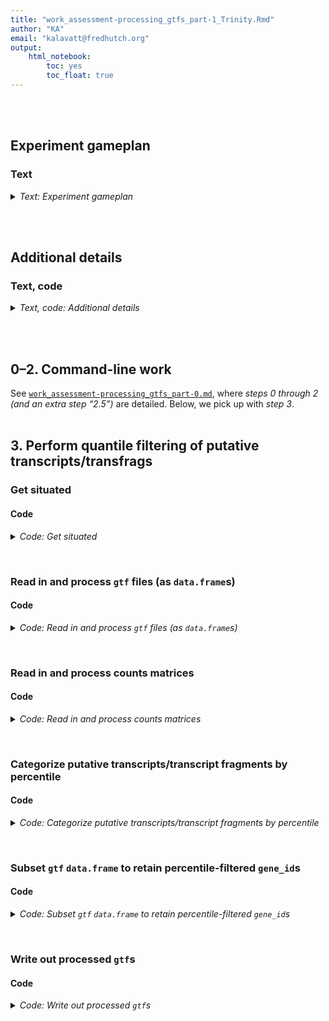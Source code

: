 ```yaml
---
title: "work_assessment-processing_gtfs_part-1_Trinity.Rmd"
author: "KA"
email: "kalavatt@fredhutch.org"
output:
    html_notebook:
        toc: yes
        toc_float: true
---
```

<br />
<br />

## Experiment gameplan
### Text
<details>
<summary><i>Text: Experiment gameplan</i></summary>

1. Use `GffRead` to filter `Trinity`-derived `GMAP`-aligned `gff3` files.
2. Use `htseq-count` to perform feature counting with respect to `type`s "locus", "mRNA", "exon", and "CDS" features from "base" calls to `GffRead`, and with respect to `type` "gene" from "intron-filtering-only" calls to `GffRead`.
3. Read in resulting counts matrices and `gtf` files using custom `R` code; perform processing as necessary using a mix of `bioconductor` and `tidyverse` programs.
4. In terms of raw, non-normalized alignment-to-putative transcript/transcript fragment (transfrag) tallies, retain putative transcripts/transfrags with tallies greater than or equal to a given percentile; in this case, generate results for the 5th to 95th percentiles in iterations of five.
6. Use ~~`rtracklayer`~~ *custom code* to write the converted, collapsed, counts-filtered data objects as `gtf` files. *(Some files output by `rtracklayer` seem to have formatting errors that break downstream analyses.)*
7. Send the processed `gtf` files to Alison for inspection, analyses.

For both Q and G1, Alison asked me to filter the assemblies generated with `Trinity` parameter `mkc` = 1, 4, 8. However, for the sake of completeness, and to understand clearly what "incorrectness" looks like, I will filter `mkc` = 2, 16, 32 as well. Remember that the `Trinity` parameters `mir`, `mg`, and `gf` were held at default levels for the specific assemblies to surveyed by Alison.
</details>
<br />
<br />

## Additional details
### Text, code
<details>
<summary><i>Text, code: Additional details</i></summary>

#### I. On calling `gffread`
```bash
#!/bin/bash

#  "Base" call to GffRead
gffread \
    -v \
    -g "${fasta_g}" \
    -i 1000 \
    -Z \
    -M -K -Q \
    -F -N -P \
    --force-exons --gene2exon \
    -o "${out}" \
    <(awk -F '\t' 'BEGIN {OFS = FS} { gsub(/chr/, "", $1); gsub(/M/, "Mito", $1); print }' "${in}") \
         > >(tee -a "${err_out%.}.stdout.txt") \
        2> >(tee -a "${err_out%.}.stderr.txt")

#  "Intron-filtering-only" call to GffRead
#+ 
#+ No collapsing, merging with these files; only filtering to exclude exonic
#+ features with introns greater than 1000 bp in length
gffread \
    -v -O \
    -i 1000 \
    -o "${out/.gff3/-intron-filtering-only.gff3}" \
    <(awk -F '\t' 'BEGIN {OFS = FS} { gsub(/chr/, "", $1); gsub(/M/, "Mito", $1); print }' "${in}") \
         > >(tee -a "${err_out%.}-intron-filtering-only.stdout.txt") \
        2> >(tee -a "${err_out%.}-intron-filtering-only.stderr.txt")
```

##### Meaning of parameters
###### "Base" call to `GffRead`
- `-v` expose (warn about) duplicate transcript IDs and other potential problems with the given GFF/GTF records
- `-g` full path to a fasta file with the genomic sequences for all input mappings (one per genomic sequence, with file names matching sequence names) (#NOTE i.e., the fasta - file output from running Trinity in genome-guided mode)
- `-i` discard transcripts having an intron larger than 1000 bp
- `-Z` merge very close exons into a single exon (when intron size<4)
- `-M` cluster the input transcripts into loci, discarding "redundant" transcripts (those with the same exact introns and fully contained or equal boundaries)
- `-K` for the -M option, also discard as redundant the shorter, fully contained transcripts (intron chains matching a part of the container)
- `-Q` for the -M option, no longer require boundary containment when assessing redundancy (can be combined with -K); only introns have to match for multi-exon transcripts, and >=80% overlap for single-exon transcripts
- `-F` keep all GFF attributes (for non-exon features)
- `-N` discard multi-exon mRNAs that have any intron with a non-canonical splice site consensus (i.e., not GT-AG, GC-AG or AT-AC)
- `-P` add transcript level GFF attributes about the coding status of each transcript, including partialness or in-frame stop codons (requires -g)
- `--force-exons` make sure that the lowest level GFF features are considered "exon" features (#NOTE This is standard in gff3 and gtf files)
- `-o` write the output records into <outfile> instead of stdout

###### "Intron-filtering-only" call to `GffRead`
- `-v` expose (warn about) duplicate transcript IDs and other potential problems with the given GFF/GTF records
- `-O` process other non-transcript GFF records (by default non-transcript records are ignored) (`#NOTE` This keeps 'gene' features (output by gmap) in the gff3/gtf, although "gene" is exactly the same as "mRNA" as output by gmap)
- `-i` discard transcripts having an intron larger than 1000 bp
- `-o` write the output records into <outfile> instead of stdout
<br />

#### II. On calling `htseq-count`
##### ...with respect to `type` "locus"
As a result of calling `gffread` with the `-Z` `-M` `-K` and `-Q` arguments, a new feature is added to the gff3/gtf files: "locus". "locus" is a putative parent feature made from collapsing and joining "children" features (hierarchically, "mRNA" and "exon" features) as described for `-Z` `-M` `-K` and `-Q`. This is an extension of the kind of collapsing performed by `gffcompare -C`. Thus, counts matrices were created with respect to these "locus" features.

```bash
#!/bin/bash

sbatch \
    --job-name="htseq-count-locus" \
    --nodes=1 \
    --cpus-per-task=8 \
    --error="${err_out}-locus.%A.stderr.txt" \
    --output="${err_out}-locus.%A.stdout.txt" \
    htseq-count \
        --order "pos" \
        --stranded "${hc_strd}" \
        --nonunique "all" \
        --type "locus" \
        --idattr "ID" \
        --nprocesses 8 \
        --counts_output "${out/.tsv/-locus.tsv}" \
        --with-header \
        ${bams[*]} \
        "${in}"
```

##### ...with respect to `type` "mRNA"
Create the counts matrix by looking at children "mRNA" features rather than parent "locus" features. This is the kind of collapsing performed by `gffcompare -C`.

```bash
#!/bin/bash

sbatch \
    --job-name="htseq-count-mRNA" \
    --nodes=1 \
    --cpus-per-task=8 \
    --error="${err_out}-mRNA.%A.stderr.txt" \
    --output="${err_out}-mRNA.%A.stdout.txt" \
    htseq-count \
        --order "pos" \
        --stranded "${hc_strd}" \
        --nonunique "all" \
        --type "mRNA" \
        --idattr "ID" \
        --nprocesses 8 \
        --counts_output "${out/.tsv/-mRNA.tsv}" \
        --with-header \
        ${bams[*]} \
        "${in}"
```

##### ...with respect to `type` "exon"
Create the counts matrix by looking at children "exon" features.

```bash
#!/bin/bash

sbatch \
    --job-name="htseq-count-exon" \
    --nodes=1 \
    --cpus-per-task=8 \
    --error="${err_out}-exon.%A.stderr.txt" \
    --output="${err_out}-exon.%A.stdout.txt" \
    htseq-count \
        --order "pos" \
        --stranded "${hc_strd}" \
        --nonunique "all" \
        --type "exon" \
        --idattr "Parent" \
        --nprocesses 8 \
        --counts_output "${out/.tsv/-exon.tsv}" \
        --with-header \
        ${bams[*]} \
        "${in}"
```

##### ...with respect to `type` "CDS"
`gffread` scans the `fasta`s supplied `-g` and roughly estimates start and stop codons from the nt sequences; it then adds these CDS estimates to the `gff3`/`gtf` files. Create the counts matrix by looking at these estimated "CDS" features.

```bash
#!/bin/bash

sbatch \
    --job-name="htseq-count-CDS" \
    --nodes=1 \
    --cpus-per-task=8 \
    --error="${err_out}-CDS.%A.stderr.txt" \
    --output="${err_out}-CDS.%A.stdout.txt" \
    htseq-count \
        --order "pos" \
        --stranded "${hc_strd}" \
        --nonunique "all" \
        --type "CDS" \
        --idattr "Parent" \
        --nprocesses 8 \
        --counts_output "${out/.tsv/-CDS.tsv}" \
        --with-header \
        ${bams[*]} \
        "${in}"
```

##### ...with respect to `type` "gene" ("intron-only-filtering" call to `GffRead`)
Create the counts matrix by looking at parent "gene" features from the files output in section <b>"On calling `gffread`"</b> above.

```bash
#!/bin/bash
sbatch \
    --job-name="htseq-count-gene" \
    --nodes=1 \
    --cpus-per-task=8 \
    --error="${err_out}-gene.%A.stderr.txt" \
    --output="${err_out}-gene.%A.stdout.txt" \
    htseq-count \
        --order "pos" \
        --stranded "${hc_strd}" \
        --nonunique "all" \
        --type "gene" \
        --idattr "ID" \
        --nprocesses 8 \
        --counts_output "${out/.tsv/-gene.tsv}" \
        --with-header \
        ${bams[*]} \
        "${in}"
```
<br />

#### III. The general workflow for making the filtered gtfs
1. Read in and process `gtf`/`gff3` files (as dataframes)
2. Read in and process counts matrices: "locus", "mRNA", "exon", "CDS", and "gene" (from "intron-only-filtering")
3. Categorize putative transcripts/transfrags by percentile: from percentile 5 to percentile 95 in steps of 5
4. Subset dataframes to retain percentile-filtered IDs: "locus", "mRNA", "exon", "CDS", and "gene" (from "intron-only-filtering")
5. Write out processed `gtf`s
<br />

#### IV. Copying over files to Alison
```bash
#!/bin/bash

mkdir -p /home/kalavatt/tsukiyamalab/alisong/KA.gtfs_quantile-filtered_Trinity-GG_G1-Q_2023-0410/{gtf-gff3,tsv}
# mkdir: created directory '/home/kalavatt/tsukiyamalab/alisong/KA.gtfs_quantile-filtered_Trinity-GG_G1-Q_2023-0410'
# mkdir: created directory '/home/kalavatt/tsukiyamalab/alisong/KA.gtfs_quantile-filtered_Trinity-GG_G1-Q_2023-0410/gtf-gff3'
# mkdir: created directory '/home/kalavatt/tsukiyamalab/alisong/KA.gtfs_quantile-filtered_Trinity-GG_G1-Q_2023-0410/tsv'

cd /home/kalavatt/tsukiyamalab/kalavatt/2022_transcriptome-construction/results/2023-0215

cp -r \
    outfiles_gtf-gff3/Trinity-GG \
    /home/kalavatt/tsukiyamalab/alisong/KA.gtfs_quantile-filtered_Trinity-GG_G1-Q_2023-0410/gtf-gff3

cp -r \
    outfiles_htseq-count/Trinity-GG \
    /home/kalavatt/tsukiyamalab/alisong/KA.gtfs_quantile-filtered_Trinity-GG_G1-Q_2023-0410/tsv

#  Manually copying in the 'filtered/' subdirectories from local to remote
```
</details>
<br />
<br />

## 0&ndash;2. Command-line work
See [`work_assessment-processing_gtfs_part-0.md`](./work_assessment-processing_gtfs_part-0.md), where *steps 0 through 2 (and an extra step "2.5")* are detailed. Below, we pick up with *step 3*.
<br />
<br />

## 3. Perform quantile filtering of putative transcripts/transfrags
### Get situated
#### Code
<details>
<summary><i>Code: Get situated</i></summary>

`#START`
```r
#!/usr/bin/env Rscript

library(GenomicRanges)
library(IRanges)
library(readxl)
library(rtracklayer)
library(tidyverse)

options(scipen = 999)
options(ggrepel.max.overlaps = Inf)

if(base::isTRUE(stringr::str_detect(getwd(), "kalavattam"))) {
    p_local <- "/Users/kalavattam/Dropbox/FHCC"
} else {
    p_local <- "/Users/kalavatt/projects-etc"
}
p_wd <- "2022_transcriptome-construction/results/2023-0215"

setwd(paste(p_local, p_wd, sep = "/"))
getwd()

rm(p_local, p_wd)
```
</details>
<br />

### Read in and process `gtf` files (as `data.frame`s)
#### Code
<details>
<summary><i>Code: Read in and process `gtf` files (as `data.frame`s)</i></summary>

```r
#!/usr/bin/env Rscript

#  Initialize functions ---------------
import_g <- function(file) {
    rtracklayer::import(file)
}


read_in_gtfs <- function(vector_files) {
    list <- sapply(
        vector_files,
        import_g,
        simplify = FALSE,
        USE.NAMES = TRUE
    )
    names(list) <- paste0("k", c(1, 16, 2, 32, 4, 8))
    
    df <- sapply(
        list,
        as.data.frame,
        simplify = FALSE,
        USE.NAMES = TRUE
    )
    return(df)
}


#  G1 ---------------------------------
path_gtf_G <- "outfiles_gtf-gff3/Trinity-GG/G_N"
files_G <- list.files(
    path_gtf_G,
    pattern = "*.gffread.gff3",
    full.names = TRUE
)
l_G_gtf <- read_in_gtfs(files_G)

files_G_introns_filtered <- list.files(
    path_gtf_G,
    pattern = "*.gffread-intron-filtering-only.gff3",
    full.names = TRUE
)
l_G_gtf_introns_filtered <- read_in_gtfs(files_G_introns_filtered)


#  Q ----------------------------------
path_gtf_Q <- "outfiles_gtf-gff3/Trinity-GG/Q_N"
files_Q <- list.files(
    path_gtf_Q,
    pattern = "*.gffread.gff3",
    full.names = TRUE
)
l_Q_gtf <- read_in_gtfs(files_Q)

files_Q_introns_filtered <- list.files(
    path_gtf_Q,
    pattern = "*.gffread-intron-filtering-only.gff3",
    full.names = TRUE
)
l_Q_gtf_introns_filtered <- read_in_gtfs(files_Q_introns_filtered)


#  Comparisons ------------------------
# l_G_gtf[["k1"]] %>% head()
# l_G_gtf[["k2"]] %>% head()
# 
# l_G_gtf[["k1"]] %>% head()
# l_Q_gtf[["k1"]] %>% head()
# 
# l_Q_gtf[["k1"]] %>% head()
# l_Q_gtf[["k2"]] %>% head()
```
</details>
<br />

### Read in and process counts matrices
#### Code
<details>
<summary><i>Code: Read in and process counts matrices</i></summary>

```r
#!/usr/bin/env Rscript

#  Initialize functions ---------------
read_in_mat <- function(vector_of_files) {
    out_list <- sapply(
        vector_of_files,
        readr::read_tsv,
        simplify = FALSE,
        USE.NAMES = TRUE
    )
    names(out_list) <- paste0("k", c(1, 16, 2, 32, 4, 8))
    
    return(out_list)
}


rename_columns <- function(list) {
    lapply(
        list,
        function(df) {
            names(df) <- gsub("bams_renamed\\/UT_prim_UMI\\/WT_", "", names(df)) %>%
                gsub("_day1_ovn_", "_", .) %>%
                gsub("_day7_ovn_", "_", .) %>% 
                gsub("_aux-F_tc-F_", "_", .) %>%
                gsub("_tech1\\.UT_prim_UMI\\.bam", "", .) %>%
                gsub("^\\.\\.\\.1", "id", .)
            
            return(df)
        }
    )
}


#  G1 ---------------------------------
path_mat_G <- "outfiles_htseq-count/Trinity-GG/G_N"

files_G_locus <- list.files(
    path_mat_G, pattern = "*-locus.tsv", full.names = TRUE
)
l_G_mat_locus <- read_in_mat(files_G_locus) %>%
    suppressMessages()

files_G_mRNA <- list.files(
    path_mat_G, pattern = "*-mRNA.tsv", full.names = TRUE
)
l_G_mat_mRNA <- read_in_mat(files_G_mRNA) %>%
    suppressMessages()

files_G_exon <- list.files(
    path_mat_G, pattern = "*-exon.tsv", full.names = TRUE
)
l_G_mat_exon <- read_in_mat(files_G_exon) %>%
    suppressMessages()

files_G_CDS <- list.files(
    path_mat_G, pattern = "*-CDS.tsv", full.names = TRUE
)
l_G_mat_CDS <- read_in_mat(files_G_CDS) %>%
    suppressMessages()

files_G_introns_filtered <- list.files(
    path_mat_G,
    pattern = "*.gffread-intron-filtering-only.hc-strd-eq-gene.tsv",
    full.names = TRUE
)
l_G_mat_introns_filtered <- read_in_mat(files_G_introns_filtered) %>%
    suppressMessages()


#  Q ----------------------------------
path_mat_Q <- "outfiles_htseq-count/Trinity-GG/Q_N"

files_Q_locus <- list.files(
    path_mat_Q, pattern = "*-locus.tsv", full.names = TRUE
)
l_Q_mat_locus <- read_in_mat(files_Q_locus) %>%
    suppressMessages()

files_Q_mRNA <- list.files(
    path_mat_Q, pattern = "*-mRNA.tsv", full.names = TRUE
)
l_Q_mat_mRNA <- read_in_mat(files_Q_mRNA) %>%
    suppressMessages()

files_Q_exon <- list.files(
    path_mat_Q, pattern = "*-exon.tsv", full.names = TRUE
)
l_Q_mat_exon <- read_in_mat(files_Q_exon) %>%
    suppressMessages()

files_Q_CDS <- list.files(
    path_mat_Q, pattern = "*-CDS.tsv", full.names = TRUE
)
l_Q_mat_CDS <- read_in_mat(files_Q_CDS) %>%
    suppressMessages()

files_Q_introns_filtered <- list.files(
    path_mat_Q,
    pattern = "*.gffread-intron-filtering-only.hc-strd-eq-gene.tsv",
    full.names = TRUE
)
l_Q_mat_introns_filtered <- read_in_mat(files_Q_introns_filtered) %>%
    suppressMessages()


#  Comparisons ------------------------
# l_Q_mat_sam[["k1"]] %>% head()
# l_Q_mat_sam[["k2"]] %>% head()
# 
# l_Q_mat_sam[["k1"]] %>% head()
# l_Q_mat_rev[["k1"]] %>% head()


#  Rename columns ---------------------
#+ ...in each dataframe composing each list
l_G_mat_locus <- rename_columns(l_G_mat_locus)
l_G_mat_mRNA <- rename_columns(l_G_mat_mRNA)
l_G_mat_exon <- rename_columns(l_G_mat_exon)
l_G_mat_CDS <- rename_columns(l_G_mat_CDS)
l_G_mat_introns_filtered <- rename_columns(l_G_mat_introns_filtered)

l_Q_mat_locus <- rename_columns(l_Q_mat_locus)
l_Q_mat_mRNA <- rename_columns(l_Q_mat_mRNA)
l_Q_mat_exon <- rename_columns(l_Q_mat_exon)
l_Q_mat_CDS <- rename_columns(l_Q_mat_CDS)
l_Q_mat_introns_filtered <- rename_columns(l_Q_mat_introns_filtered)
```
</details>
<br />

### Categorize putative transcripts/transcript fragments by percentile
#### Code
<details>
<summary><i>Code: Categorize putative transcripts/transcript fragments by percentile</i></summary>

```r
#!/usr/bin/env Rscript

#  Initialize function ----------------
filter_transfrags <- function(x, y) {
    df <- x
    
    if(y == "G1" | y == "G") {
        df <- x[, 1:3] %>% head(., -5)
    } else if(y == "Q") {
        df <- x[, c(1, 6, 7)] %>% head(., -5)
    } else if(y != "G1" | y != "G" | y != "Q") {
        stop("Parameter y must be either 'G1', 'G', or 'Q'")
    }
    
    df[, 4] <- df[, 2] + df[, 3]
    colnames(df)[4] <- "sum"

    ids <- list()

    ids$percentiles <- quantile(
        df$sum,
        probs = c(
            0.05, 0.10, 0.15, 0.20, 0.25, 0.30, 0.35, 0.40, 0.45, 0.50,
            0.55, 0.60, 0.65, 0.70, 0.75, 0.80, 0.85, 0.90, 0.95
        )
    ) %>%
        round()
    
    df$below_05 <- ifelse(df$sum <= ids$percentiles[1], TRUE, FALSE)
    df$below_10 <- ifelse(df$sum <= ids$percentiles[2], TRUE, FALSE)
    df$below_15 <- ifelse(df$sum <= ids$percentiles[3], TRUE, FALSE)
    df$below_20 <- ifelse(df$sum <= ids$percentiles[4], TRUE, FALSE)
    df$below_25 <- ifelse(df$sum <= ids$percentiles[5], TRUE, FALSE)
    df$below_30 <- ifelse(df$sum <= ids$percentiles[6], TRUE, FALSE)
    df$below_35 <- ifelse(df$sum <= ids$percentiles[7], TRUE, FALSE)
    df$below_40 <- ifelse(df$sum <= ids$percentiles[8], TRUE, FALSE)
    df$below_45 <- ifelse(df$sum <= ids$percentiles[9], TRUE, FALSE)
    df$below_50 <- ifelse(df$sum <= ids$percentiles[10], TRUE, FALSE)
    df$below_55 <- ifelse(df$sum <= ids$percentiles[11], TRUE, FALSE)
    df$below_60 <- ifelse(df$sum <= ids$percentiles[12], TRUE, FALSE)
    df$below_65 <- ifelse(df$sum <= ids$percentiles[13], TRUE, FALSE)
    df$below_70 <- ifelse(df$sum <= ids$percentiles[14], TRUE, FALSE)
    df$below_75 <- ifelse(df$sum <= ids$percentiles[15], TRUE, FALSE)
    df$below_80 <- ifelse(df$sum <= ids$percentiles[16], TRUE, FALSE)
    df$below_85 <- ifelse(df$sum <= ids$percentiles[17], TRUE, FALSE)
    df$below_90 <- ifelse(df$sum <= ids$percentiles[18], TRUE, FALSE)
    df$below_95 <- ifelse(df$sum <= ids$percentiles[19], TRUE, FALSE)
    
    ids$below_05 <- df[df$below_05 == FALSE, ]$id
    ids$below_10 <- df[df$below_10 == FALSE, ]$id
    ids$below_15 <- df[df$below_15 == FALSE, ]$id
    ids$below_20 <- df[df$below_20 == FALSE, ]$id
    ids$below_25 <- df[df$below_25 == FALSE, ]$id
    ids$below_30 <- df[df$below_30 == FALSE, ]$id
    ids$below_35 <- df[df$below_35 == FALSE, ]$id
    ids$below_40 <- df[df$below_40 == FALSE, ]$id
    ids$below_45 <- df[df$below_45 == FALSE, ]$id
    ids$below_50 <- df[df$below_50 == FALSE, ]$id
    ids$below_55 <- df[df$below_55 == FALSE, ]$id
    ids$below_60 <- df[df$below_60 == FALSE, ]$id
    ids$below_65 <- df[df$below_65 == FALSE, ]$id
    ids$below_70 <- df[df$below_70 == FALSE, ]$id
    ids$below_75 <- df[df$below_75 == FALSE, ]$id
    ids$below_80 <- df[df$below_80 == FALSE, ]$id
    ids$below_85 <- df[df$below_85 == FALSE, ]$id
    ids$below_90 <- df[df$below_90 == FALSE, ]$id
    ids$below_95 <- df[df$below_95 == FALSE, ]$id
    
    return(ids)
}


#  G1 ---------------------------------
f_G_mat_locus <- sapply(
    l_G_mat_locus,
    filter_transfrags,
    simplify = FALSE,
    USE.NAMES = TRUE,
    y = "G1"
)
f_G_mat_mRNA <- sapply(
    l_G_mat_mRNA,
    filter_transfrags,
    simplify = FALSE,
    USE.NAMES = TRUE,
    y = "G1"
)
f_G_mat_exon <- sapply(
    l_G_mat_exon,
    filter_transfrags,
    simplify = FALSE,
    USE.NAMES = TRUE,
    y = "G1"
)
f_G_mat_CDS <- sapply(
    l_G_mat_CDS,
    filter_transfrags,
    simplify = FALSE,
    USE.NAMES = TRUE,
    y = "G1"
)
f_G_mat_introns_filtered <- sapply(
    l_G_mat_introns_filtered,
    filter_transfrags,
    simplify = FALSE,
    USE.NAMES = TRUE,
    y = "G1"
)

#  Q ----------------------------------
f_Q_mat_locus <- sapply(
    l_Q_mat_locus,
    filter_transfrags,
    simplify = FALSE,
    USE.NAMES = TRUE,
    y = "Q"
)
f_Q_mat_mRNA <- sapply(
    l_Q_mat_mRNA,
    filter_transfrags,
    simplify = FALSE,
    USE.NAMES = TRUE,
    y = "Q"
)
f_Q_mat_exon <- sapply(
    l_Q_mat_exon,
    filter_transfrags,
    simplify = FALSE,
    USE.NAMES = TRUE,
    y = "Q"
)
f_Q_mat_CDS <- sapply(
    l_Q_mat_CDS,
    filter_transfrags,
    simplify = FALSE,
    USE.NAMES = TRUE,
    y = "Q"
)
f_Q_mat_introns_filtered <- sapply(
    l_Q_mat_introns_filtered,
    filter_transfrags,
    simplify = FALSE,
    USE.NAMES = TRUE,
    y = "Q"
)
```
</details>
<br />

### Subset `gtf` `data.frame` to retain percentile-filtered `gene_id`s
#### Code
<details>
<summary><i>Code: Subset `gtf` `data.frame` to retain percentile-filtered `gene_id`s</i></summary>

```r
#!/usr/bin/env Rscript

#  Initialize functions ---------------
flatten_elements_to_one <- function(x) {
    # For character list elements with two or more subelements, collapse
    # ("flatten") the subelements into a single character element
    # 
    # :param x: <list>
    # :return: character vector of collapsed list elements (list e)
    l_collapsed <- x[lengths(x) >= 2] %>% length()
    collapsed <- vector(mode = "character", length = l_collapsed)
    for(i in 1:l_collapsed) {
        # i <- 1
        # cat(i, "\n")
        # cat(x[lengths(x) >= 2][[i]], "\n")
        collapsed[i] <- stringr::str_c(
            x[lengths(x) >= 2][[i]],
            collapse = ", "
        )
    }
    
    return(collapsed)
}


process_list_column <- function(x) {
    # ...
    # 
    # :param x: <list>
    # :return: ...
    x[lengths(x) == 0] <- NA_character_
    if(length(x[lengths(x) >= 2]) != 0) {
        x[lengths(x) >= 2] <- x[lengths(x) >= 2] %>%
            flatten_elements_to_one()
    }
    y <- x %>% unlist()
    return(y)
}


subset_dataframes <- function(x, y, z) {
    # ...
    # 
    # :param x: list of *.gff3 files <list>
    # :param y: list of putative transcripts categorized by percentile <list>
    # :param z: feature type to examine; must be "locus", "mRNA", "exon", "CDS", or "gene" <chr>
    
    #  Tests
    # x <- l_Q_gtf
    # y <- f_Q_mat_CDS
    # z <- "CDS"
    # 
    # x <- l_G_gtf_introns_filtered
    # y <- f_G_mat_introns_filtered
    # z <- "gene"
    # 
    # x <- l_Q_gtf
    # y <- f_Q_mat_exon
    # z <- "exon"
    
    if((base::isFALSE(stringr::str_detect(z, "locus|mRNA|exon|CDS|gene")))) {
        stop("z must be \"locus\", \"mRNA\", \"exon\", \"CDS\", or \"gene\"")
    }
    
    df <- list()
    mat <- list()
    out <- list()
    
    for(i in names(x)) {
        #  Tests
        # i <- "k1"
        # i <- "k4"
        
        mat[[i]] <- y[[i]]
        
        if(base::isTRUE(z == "locus")) {
            df[[i]] <- x[[i]][x[[i]]["type"] == "locus", ]
        } else if(base::isTRUE(z == "mRNA")) {
            df[[i]] <- x[[i]][x[[i]]["type"] == "mRNA", ]
        } else if(base::isTRUE(z == "exon")) {
            df[[i]] <- x[[i]][x[[i]]["type"] == "exon", ]
        } else if(base::isTRUE(z == "CDS")) {
            df[[i]] <- x[[i]][x[[i]]["type"] == "CDS", ]
        } else if(base::isTRUE(z == "gene")) {
            df[[i]] <- x[[i]][x[[i]]["type"] == "gene", ]
        } 
        
        if(base::isTRUE(stringr::str_detect(z, "locus|mRNA|gene"))) {
            out[[i]]$below_05 <- df[[i]][df[[i]]$ID %in% mat[[i]]$below_05, ]
            out[[i]]$below_10 <- df[[i]][df[[i]]$ID %in% mat[[i]]$below_10, ]
            out[[i]]$below_15 <- df[[i]][df[[i]]$ID %in% mat[[i]]$below_15, ]
            out[[i]]$below_20 <- df[[i]][df[[i]]$ID %in% mat[[i]]$below_20, ]
            out[[i]]$below_25 <- df[[i]][df[[i]]$ID %in% mat[[i]]$below_25, ]
            out[[i]]$below_30 <- df[[i]][df[[i]]$ID %in% mat[[i]]$below_30, ]
            out[[i]]$below_35 <- df[[i]][df[[i]]$ID %in% mat[[i]]$below_35, ]
            out[[i]]$below_40 <- df[[i]][df[[i]]$ID %in% mat[[i]]$below_40, ]
            out[[i]]$below_45 <- df[[i]][df[[i]]$ID %in% mat[[i]]$below_45, ]
            out[[i]]$below_50 <- df[[i]][df[[i]]$ID %in% mat[[i]]$below_50, ]
            out[[i]]$below_55 <- df[[i]][df[[i]]$ID %in% mat[[i]]$below_55, ]
            out[[i]]$below_60 <- df[[i]][df[[i]]$ID %in% mat[[i]]$below_60, ]
            out[[i]]$below_65 <- df[[i]][df[[i]]$ID %in% mat[[i]]$below_65, ]
            out[[i]]$below_70 <- df[[i]][df[[i]]$ID %in% mat[[i]]$below_70, ]
            out[[i]]$below_75 <- df[[i]][df[[i]]$ID %in% mat[[i]]$below_75, ]
            out[[i]]$below_80 <- df[[i]][df[[i]]$ID %in% mat[[i]]$below_80, ]
            out[[i]]$below_85 <- df[[i]][df[[i]]$ID %in% mat[[i]]$below_85, ]
            out[[i]]$below_90 <- df[[i]][df[[i]]$ID %in% mat[[i]]$below_90, ]
            out[[i]]$below_95 <- df[[i]][df[[i]]$ID %in% mat[[i]]$below_95, ]
        } else if(base::isTRUE(stringr::str_detect(z, "exon|CDS"))) {
            out[[i]]$below_05 <- df[[i]][
                process_list_column(df[[i]]$Parent) %in% mat[[i]]$below_05, 
            ]
            out[[i]]$below_10 <- df[[i]][
                process_list_column(df[[i]]$Parent) %in% mat[[i]]$below_10, 
            ]
            out[[i]]$below_15 <- df[[i]][
                process_list_column(df[[i]]$Parent) %in% mat[[i]]$below_15, 
            ]
            out[[i]]$below_20 <- df[[i]][
                process_list_column(df[[i]]$Parent) %in% mat[[i]]$below_20, 
            ]
            out[[i]]$below_25 <- df[[i]][
                process_list_column(df[[i]]$Parent) %in% mat[[i]]$below_25, 
            ]
            out[[i]]$below_30 <- df[[i]][
                process_list_column(df[[i]]$Parent) %in% mat[[i]]$below_30, 
            ]
            out[[i]]$below_35 <- df[[i]][
                process_list_column(df[[i]]$Parent) %in% mat[[i]]$below_35, 
            ]
            out[[i]]$below_40 <- df[[i]][
                process_list_column(df[[i]]$Parent) %in% mat[[i]]$below_40, 
            ]
            out[[i]]$below_45 <- df[[i]][
                process_list_column(df[[i]]$Parent) %in% mat[[i]]$below_45, 
            ]
            out[[i]]$below_50 <- df[[i]][
                process_list_column(df[[i]]$Parent) %in% mat[[i]]$below_50, 
            ]
            out[[i]]$below_55 <- df[[i]][
                process_list_column(df[[i]]$Parent) %in% mat[[i]]$below_55, 
            ]
            out[[i]]$below_60 <- df[[i]][
                process_list_column(df[[i]]$Parent) %in% mat[[i]]$below_60, 
            ]
            out[[i]]$below_65 <- df[[i]][
                process_list_column(df[[i]]$Parent) %in% mat[[i]]$below_65, 
            ]
            out[[i]]$below_70 <- df[[i]][
                process_list_column(df[[i]]$Parent) %in% mat[[i]]$below_70, 
            ]
            out[[i]]$below_75 <- df[[i]][
                process_list_column(df[[i]]$Parent) %in% mat[[i]]$below_75, 
            ]
            out[[i]]$below_80 <- df[[i]][
                process_list_column(df[[i]]$Parent) %in% mat[[i]]$below_80, 
            ]
            out[[i]]$below_85 <- df[[i]][
                process_list_column(df[[i]]$Parent) %in% mat[[i]]$below_85, 
            ]
            out[[i]]$below_90 <- df[[i]][
                process_list_column(df[[i]]$Parent) %in% mat[[i]]$below_90, 
            ]
            out[[i]]$below_95 <- df[[i]][
                process_list_column(df[[i]]$Parent) %in% mat[[i]]$below_95, 
            ]
        }
    }
    
    return(out)
}


#  G1 ---------------------------------
out_G_gtf_locus <- subset_dataframes(l_G_gtf, f_G_mat_locus, "locus")
out_G_gtf_mRNA <- subset_dataframes(l_G_gtf, f_G_mat_mRNA, "mRNA")
out_G_gtf_exon <- subset_dataframes(l_G_gtf, f_G_mat_exon, "exon")
out_G_gtf_CDS <- subset_dataframes(l_G_gtf, f_G_mat_CDS, "CDS")
out_G_gtf_introns_filtered <- subset_dataframes(
    l_G_gtf_introns_filtered, f_G_mat_introns_filtered, "gene"
)


#  Q ----------------------------------
out_Q_gtf_locus <- subset_dataframes(l_Q_gtf, f_Q_mat_locus, "locus")
out_Q_gtf_mRNA <- subset_dataframes(l_Q_gtf, f_Q_mat_mRNA, "mRNA")
out_Q_gtf_exon <- subset_dataframes(l_Q_gtf, f_Q_mat_exon, "exon")
out_Q_gtf_CDS <- subset_dataframes(l_Q_gtf, f_Q_mat_CDS, "CDS")
out_Q_gtf_introns_filtered <- subset_dataframes(
    l_Q_gtf_introns_filtered, f_Q_mat_introns_filtered, "gene"
)
```
</details>
<br />

### Write out processed `gtf`s
#### Code
<details>
<summary><i>Code: Write out processed `gtf`s</i></summary>

```r
#!/usr/bin/env Rscript

#  Initialize functions -------------------------------------------------------
write_gtf <- function(x, y) {
    # ...
    # 
    # :param x: tibble <tibble, data.frame>
    # :param y: outfile <chr>
    # :return: NA
    readr::write_tsv(
        x,
        y,
        col_names = FALSE,
        quote = "none",
        escape = "none"
    )
}


#  Create outdirectories ------------------------------------------------------
#  G1 ---------------------------------
path_G_locus <- "outfiles_gtf-gff3/Trinity-GG/G_N/filtered/locus"
if(base::isFALSE(dir.exists(path_G_locus))) dir.create(path_G_locus, recursive = TRUE)

path_G_mRNA <- "outfiles_gtf-gff3/Trinity-GG/G_N/filtered/mRNA"
if(base::isFALSE(dir.exists(path_G_mRNA))) dir.create(path_G_mRNA, recursive = TRUE)

path_G_exon <- "outfiles_gtf-gff3/Trinity-GG/G_N/filtered/exon"
if(base::isFALSE(dir.exists(path_G_exon))) dir.create(path_G_exon, recursive = TRUE)

path_G_CDS <- "outfiles_gtf-gff3/Trinity-GG/G_N/filtered/CDS"
if(base::isFALSE(dir.exists(path_G_CDS))) dir.create(path_G_CDS, recursive = TRUE)

path_G_introns_filtered <- "outfiles_gtf-gff3/Trinity-GG/G_N/filtered/introns_filtered"
if(base::isFALSE(dir.exists(path_G_introns_filtered))) dir.create(path_G_introns_filtered, recursive = TRUE)

#  Q ----------------------------------
path_Q_locus <- "outfiles_gtf-gff3/Trinity-GG/Q_N/filtered/locus"
if(base::isFALSE(dir.exists(path_Q_locus))) dir.create(path_Q_locus, recursive = TRUE)

path_Q_mRNA <- "outfiles_gtf-gff3/Trinity-GG/Q_N/filtered/mRNA"
if(base::isFALSE(dir.exists(path_Q_mRNA))) dir.create(path_Q_mRNA, recursive = TRUE)

path_Q_exon <- "outfiles_gtf-gff3/Trinity-GG/Q_N/filtered/exon"
if(base::isFALSE(dir.exists(path_Q_exon))) dir.create(path_Q_exon, recursive = TRUE)

path_Q_CDS <- "outfiles_gtf-gff3/Trinity-GG/Q_N/filtered/CDS"
if(base::isFALSE(dir.exists(path_Q_CDS))) dir.create(path_Q_CDS, recursive = TRUE)

path_Q_introns_filtered <- "outfiles_gtf-gff3/Trinity-GG/Q_N/filtered/introns_filtered"
if(base::isFALSE(dir.exists(path_Q_introns_filtered))) dir.create(path_Q_introns_filtered, recursive = TRUE)


#  Write out gtfs using bespoke approaches/code -------------------------------
for(i in names(out_G_gtf_locus)) {
    for(j in c(paste0(
        "below_",
        c(
            "05", "10", "15", "20", "25", "30", "35", "40", "45", "50",
            "55", "60", "65", "70", "75", "80", "85", "90", "95"
        )
    ))) {
        for(k in c(
            "path_G_locus", "path_G_mRNA", "path_G_exon", "path_G_CDS",
            "path_G_introns_filtered",
            "path_Q_locus", "path_Q_mRNA", "path_Q_exon", "path_Q_CDS",
            "path_Q_introns_filtered"
        )) {
            # i <- "k4"
            # j <- "below_25"
            # k <- "path_G_introns_filtered"
            if(base::isTRUE(unlist(stringr::str_split(k, "_"))[2] == "G")) {
                prefix_file <- "/G1_mkc-"
                prefix_message <- "Saving G1"
            } else if(base::isTRUE(unlist(stringr::str_split(k, "_"))[2] == "Q")) {
                prefix_file <- "/Q_mkc-"
                prefix_message <- "Saving Q"
            }
            outfile <- paste0(
                eval(parse(text = k)), prefix_file, gsub("k", "", i), "_",
                gsub("below_", "gte-pctl-", j), ".gtf"
            )
            
            cat(prefix_message, i, j, "in", k, "\n")
            cat(paste0(outfile, "\n"))
            cat("\n\n")
            
            if(base::isTRUE(unlist(stringr::str_split(k, "_"))[3] == "locus")) {
                if(base::isTRUE(unlist(stringr::str_split(k, "_"))[2] == "G")) {
                    gtf <- out_G_gtf_locus[[i]][[j]]
                }
                if(base::isTRUE(unlist(stringr::str_split(k, "_"))[2] == "Q")) {
                    gtf <- out_Q_gtf_locus[[i]][[j]]
                }
                gtf <- gtf %>%
                    tibble::as_tibble() %>%
                    dplyr::select(-c(
                        "phase", "width", "geneID", "Name", "coverage",
                        "identity", "matches", "mismatches", "indels",
                        "unknowns", "Target", "CDS_Target", "locus", "Parent",
                        "partialness", "InFrameStop"
                    )) %>%
                    dplyr::arrange(seqnames, start) %>%
                    dplyr::rename(
                        "feature" = "type",
                        "id" = "ID",
                        "gene_id" = "geneIDs",
                        "transcript_id" = "transcripts"
                    ) %>%
                    dplyr::mutate(
                        source = paste0("sacCer3; trinity; ", source, ", gffread; Greenlaw et al."),
                        score = ".",
                        frame = ".",
                        gene_id = process_list_column(gene_id),
                        transcript_id = process_list_column(transcript_id)
                    ) %>%
                    dplyr::relocate(c(source, feature), .after = seqnames) %>%
                    dplyr::relocate(c(score, strand, frame), .after = end) %>%
                    dplyr::mutate(
                        attribute = paste(
                            paste0("id \"", id, "\""),
                            paste0("gene_id \"", gene_id, "\""),
                            paste0("transcript_id \"", transcript_id, "\""),
                            paste0("locus_source \"GffRead v0.12.7\""),
                            paste0("gene_source \"Trinity v2.14\""),
                            paste0("transcript_source \"Trinity v2.14\""),
                            sep = "; "
                        )
                    ) %>%
                    dplyr::select(-c(id, gene_id, transcript_id))
            } else if(base::isTRUE(unlist(stringr::str_split(k, "_"))[3] == "mRNA")) {
                if(base::isTRUE(unlist(stringr::str_split(k, "_"))[2] == "G")) {
                    gtf <- out_G_gtf_mRNA[[i]][[j]]
                }
                if(base::isTRUE(unlist(stringr::str_split(k, "_"))[2] == "Q")) {
                    gtf <- out_Q_gtf_mRNA[[i]][[j]]
                }
                gtf <- gtf %>%
                    tibble::as_tibble() %>%
                    dplyr::select(-c(
                        "phase", "width", "geneIDs", "transcripts", "Parent"
                    )) %>%
                    dplyr::arrange(seqnames, start) %>%
                    dplyr::rename(
                        "feature" = "type",
                        "id" = "ID",
                        "gene_id" = "geneID"
                    ) %>%
                    dplyr::mutate(
                        source = paste0(source, "; trinity; gffread; Greenlaw et al."),
                        score = ".",
                        frame = "."
                    ) %>%
                    dplyr::relocate(c(source, feature), .after = seqnames) %>%
                    dplyr::relocate(c(score, strand, frame), .after = end) %>%
                    dplyr::mutate(
                        attribute = paste(
                            paste0("id \"", id, "\""),
                            paste0("name \"", Name, "\""),
                            paste0("gene_id \"", gene_id, "\""),
                            paste0("locus_id \"", locus, "\""),
                            paste0("mRNA_source \"Trinity v2.14\""),
                            paste0("gene_source \"Trinity v2.14\""),
                            paste0("locus_source \"GffRead v0.12.7\""),
                            paste0("coverage \"", coverage, "\""),
                            paste0("identity \"", identity, "\""),
                            paste0("matches \"", matches, "\""),
                            paste0("mismatches \"", mismatches, "\""),
                            paste0("indels \"", indels, "\""),
                            paste0("unknowns \"", unknowns, "\""),
                            paste0("target \"", Target, "\""),
                            paste0("CDS_target \"", CDS_Target, "\""),
                            paste0("partialness \"", partialness, "\""),
                            paste0("in_frame_stop \"", InFrameStop, "\""),
                            sep = "; "
                        )
                    ) %>%
                    dplyr::select(-c(
                        id, Name, gene_id, locus, coverage, identity, matches, mismatches,
                        indels, unknowns, Target, CDS_Target, partialness, InFrameStop
                    ))
            } else if(base::isTRUE(unlist(stringr::str_split(k, "_"))[3] == "exon")) {
                if(base::isTRUE(unlist(stringr::str_split(k, "_"))[2] == "G")) {
                    gtf <- out_G_gtf_exon[[i]][[j]]
                }
                if(base::isTRUE(unlist(stringr::str_split(k, "_"))[2] == "Q")) {
                    gtf <- out_Q_gtf_exon[[i]][[j]]
                }
                gtf <- gtf %>%
                    tibble::as_tibble() %>%
                    dplyr::select(-c(
                        "width", "phase", "ID", "geneIDs", "transcripts",
                        "geneID", "Name", "coverage", "identity", "matches",
                        "mismatches", "indels", "unknowns", "CDS_Target",
                        "partialness", "locus", "InFrameStop"
                    )) %>%
                    dplyr::arrange(seqnames, start) %>%
                    dplyr::rename("id" = "Parent", "feature" = "type") %>%
                    dplyr::mutate(
                        source = paste0(source, "; trinity; gffread; Greenlaw et al."),
                        frame = ".",
                        id = process_list_column(id)
                    ) %>%
                    dplyr::relocate(c("source", "feature"), .after = "seqnames") %>%
                    dplyr::relocate("frame", .after = "score") %>%
                    dplyr::mutate(
                        attribute = paste(
                            paste0("id \"", id, "\""),
                            paste0("source_id \"Trinity v2.14\""),
                            paste0("source_additional \"GffRead v0.12.7\""),
                            paste0("target \"", Target, "\""),
                            sep = "; "
                        )
                    ) %>%
                    dplyr::select(-c("Target", "id"))
            } else if(base::isTRUE(unlist(stringr::str_split(k, "_"))[3] == "CDS")) {
                if(base::isTRUE(unlist(stringr::str_split(k, "_"))[2] == "G")) {
                    gtf <- out_G_gtf_CDS[[i]][[j]]
                }
                if(base::isTRUE(unlist(stringr::str_split(k, "_"))[2] == "Q")) {
                    gtf <- out_Q_gtf_CDS[[i]][[j]]
                }
                gtf <- gtf %>%
                    tibble::as_tibble() %>%
                    dplyr::select(-c(
                        "width", "ID", "geneIDs", "transcripts", "geneID", "Name",
                        "coverage", "identity", "matches", "mismatches", "indels",
                        "unknowns", "CDS_Target", "partialness", "locus", "InFrameStop"
                    )) %>%
                    dplyr::arrange(seqnames, start) %>%
                    dplyr::rename("id" = "Parent", "feature" = "type") %>%
                    dplyr::mutate(
                        source = paste0(source, "; trinity; gffread; Greenlaw et al."),
                        score = ".",
                        frame = ".",
                        id = process_list_column(id)
                    ) %>%
                    dplyr::relocate(c("source", "feature"), .after = "seqnames") %>%
                    dplyr::relocate(c("strand", "frame"), .after = "score") %>%
                    dplyr::mutate(
                        attribute = paste(
                            paste0("id \"", id, "\""),
                            paste0("source_id \"Trinity v2.14\""),
                            paste0("source_additional \"GffRead v0.12.7\""),
                            paste0("phase \"", phase, "\""),
                            paste0("target \"", Target, "\""),
                            sep = "; "
                        )
                    ) %>%
                    dplyr::select(-c("phase", "Target", "id"))
            } else if(base::isTRUE(unlist(stringr::str_split(k, "_"))[3] == "introns")) {
                if(base::isTRUE(unlist(stringr::str_split(k, "_"))[2] == "G")) {
                    gtf <- out_G_gtf_introns_filtered[[i]][[j]]
                }
                if(base::isTRUE(unlist(stringr::str_split(k, "_"))[2] == "Q")) {
                    gtf <- out_Q_gtf_introns_filtered[[i]][[j]]
                }
                gtf <- gtf %>%
                    tibble::as_tibble() %>%
                    dplyr::select(-c("width", "phase", "Parent")) %>%
                    dplyr::arrange(seqnames, start) %>%
                    dplyr::rename("feature" = "type", "id" = "ID") %>%
                    dplyr::mutate(
                        source = paste0(source, "; trinity; gffread; Greenlaw et al."),
                        score = ".",
                        frame = "."
                    ) %>%
                    dplyr::relocate(c(source, feature), .after = seqnames) %>%
                    dplyr::relocate(c(score, strand, frame), .after = end) %>%
                    dplyr::mutate(
                        attribute = paste(
                            paste0("id \"", id, "\""),
                            paste0("source_id \"Trinity v2.14\""),
                            paste0("source_additional \"GffRead v0.12.7\""),
                            sep = "; "
                        )
                    ) %>%
                    dplyr::select(-id)
            }
            
            write_gtf(gtf, outfile)
        }
    }
}

# rm(i, j, k, outfile, gtf)
```
<br />

```r
#  Write out gtfs using rtracklayer::export() ---------------------------------
#DONOTRUN #PREVIOUS
for(i in names(out_G_gtf_locus)) {
    for(j in c(paste0(
        "below_",
        c(
            "05", "10", "15", "20", "25", "30", "35", "40", "45", "50",
            "55", "60", "65", "70", "75", "80", "85", "90", "95"
        )
    ))) {
        for(k in c(
            path_G_locus, path_G_mRNA, path_G_exon, path_G_CDS,
            path_G_introns_filtered,
            path_Q_locus, path_Q_mRNA, path_Q_exon, path_Q_CDS,
            path_Q_introns_filtered
        )) {
            # i <- "k2"
            # j <- "below_25"
            # k <- path_Q_locus
            if(base::isTRUE(k == path_G_locus)) {
                outfile <- paste0(
                    path_G_locus, "/G1_mkc-", gsub("k", "", i), "_",
                    gsub("below_", "gte-pctl-", j), ".gtf"
                )
                
                cat("Saving G1", i, j, "in", k, "\n")
                cat(paste0(outfile, "\n"))
                cat("\n\n")
                
                out_G_conv <- GenomicRanges::makeGRangesFromDataFrame(
                    out_G_gtf_locus[[i]][[j]], keep.extra.columns = TRUE
                )

                rtracklayer::export(
                    out_G_gtf_locus[[i]][[j]],
                    paste0(
                        path_G_locus, "/G1_mkc-", gsub("k", "", i), "_",
                        gsub("below_", "gte-pctl-", j), ".gtf"
                    )
                )
            } else if(base::isTRUE(k == path_G_mRNA)) {
                outfile <- paste0(
                    path_G_mRNA, "/G1_mkc-", gsub("k", "", i), "_",
                    gsub("below_", "gte-pctl-", j), ".gtf"
                )
                
                cat("Saving G1", i, j, "in", k, "\n")
                cat(paste0(outfile, "\n"))
                cat("\n\n")
                
                out_G_conv <- GenomicRanges::makeGRangesFromDataFrame(
                    out_G_gtf_mRNA[[i]][[j]], keep.extra.columns = TRUE
                )

                rtracklayer::export(
                    out_G_gtf_mRNA[[i]][[j]],
                    paste0(
                        path_G_mRNA, "/G1_mkc-", gsub("k", "", i), "_",
                        gsub("below_", "gte-pctl-", j), ".gtf"
                    )
                )
            } else if(base::isTRUE(k == path_G_exon)) {
                outfile <- paste0(
                    path_G_exon, "/G1_mkc-", gsub("k", "", i), "_",
                    gsub("below_", "gte-pctl-", j), ".gtf"
                )
                
                cat("Saving G1", i, j, "in", k, "\n")
                cat(paste0(outfile, "\n"))
                cat("\n\n")
                
                out_G_conv <- GenomicRanges::makeGRangesFromDataFrame(
                    out_G_gtf_exon[[i]][[j]], keep.extra.columns = TRUE
                )

                rtracklayer::export(
                    out_G_gtf_exon[[i]][[j]],
                    paste0(
                        path_G_exon, "/G1_mkc-", gsub("k", "", i), "_",
                        gsub("below_", "gte-pctl-", j), ".gtf"
                    )
                )
            } else if(base::isTRUE(k == path_G_CDS)) {
                outfile <- paste0(
                    path_G_CDS, "/G1_mkc-", gsub("k", "", i), "_",
                    gsub("below_", "gte-pctl-", j), ".gtf"
                )
                
                cat("Saving G1", i, j, "in", k, "\n")
                cat(paste0(outfile, "\n"))
                cat("\n\n")
                
                out_G_conv <- GenomicRanges::makeGRangesFromDataFrame(
                    out_G_gtf_CDS[[i]][[j]], keep.extra.columns = TRUE
                )

                rtracklayer::export(
                    out_G_gtf_CDS[[i]][[j]],
                    paste0(
                        path_G_CDS, "/G1_mkc-", gsub("k", "", i), "_",
                        gsub("below_", "gte-pctl-", j), ".gtf"
                    )
                )
            } else if(base::isTRUE(k == path_G_introns_filtered)) {
                outfile <- paste0(
                    path_G_introns_filtered, "/G1_mkc-", gsub("k", "", i), "_",
                    gsub("below_", "gte-pctl-", j), ".gtf"
                )
                
                cat("Saving G1", i, j, "in", k, "\n")
                cat(paste0(outfile, "\n"))
                cat("\n\n")
                
                out_G_conv <- GenomicRanges::makeGRangesFromDataFrame(
                    out_G_gtf_introns_filtered[[i]][[j]], keep.extra.columns = TRUE
                )

                rtracklayer::export(
                    out_G_gtf_introns_filtered[[i]][[j]],
                    paste0(
                        path_G_introns_filtered, "/G1_mkc-", gsub("k", "", i), "_",
                        gsub("below_", "gte-pctl-", j), ".gtf"
                    )
                )
            } else if(base::isTRUE(k == path_Q_locus)) {
                outfile <- paste0(
                    path_Q_locus, "/Q_mkc-", gsub("k", "", i), "_",
                    gsub("below_", "gte-pctl-", j), ".gtf"
                )
                
                cat("Saving Q", i, j, "in", k, "\n")
                cat(paste0(outfile, "\n"))
                cat("\n\n")
                
                out_Q_conv <- GenomicRanges::makeGRangesFromDataFrame(
                    out_Q_gtf_locus[[i]][[j]], keep.extra.columns = TRUE
                )

                rtracklayer::export(
                    out_Q_gtf_locus[[i]][[j]],
                    paste0(
                        path_Q_locus, "/Q_mkc-", gsub("k", "", i), "_",
                        gsub("below_", "gte-pctl-", j), ".gtf"
                    )
                )
            } else if(base::isTRUE(k == path_Q_mRNA)) {
                outfile <- paste0(
                    path_Q_mRNA, "/Q_mkc-", gsub("k", "", i), "_",
                    gsub("below_", "gte-pctl-", j), ".gtf"
                )
                
                cat("Saving Q", i, j, "in", k, "\n")
                cat(paste0(outfile, "\n"))
                cat("\n\n")
                
                out_Q_conv <- GenomicRanges::makeGRangesFromDataFrame(
                    out_Q_gtf_mRNA[[i]][[j]], keep.extra.columns = TRUE
                )

                rtracklayer::export(
                    out_Q_gtf_mRNA[[i]][[j]],
                    paste0(
                        path_Q_mRNA, "/Q_mkc-", gsub("k", "", i), "_",
                        gsub("below_", "gte-pctl-", j), ".gtf"
                    )
                )
            } else if(base::isTRUE(k == path_Q_exon)) {
                outfile <- paste0(
                    path_Q_exon, "/Q_mkc-", gsub("k", "", i), "_",
                    gsub("below_", "gte-pctl-", j), ".gtf"
                )
                
                cat("Saving Q", i, j, "in", k, "\n")
                cat(paste0(outfile, "\n"))
                cat("\n\n")
                
                out_Q_conv <- GenomicRanges::makeGRangesFromDataFrame(
                    out_Q_gtf_exon[[i]][[j]], keep.extra.columns = TRUE
                )

                rtracklayer::export(
                    out_Q_gtf_exon[[i]][[j]],
                    paste0(
                        path_Q_exon, "/Q_mkc-", gsub("k", "", i), "_",
                        gsub("below_", "gte-pctl-", j), ".gtf"
                    )
                )
            } else if(base::isTRUE(k == path_Q_CDS)) {
                outfile <- paste0(
                    path_Q_CDS, "/Q_mkc-", gsub("k", "", i), "_",
                    gsub("below_", "gte-pctl-", j), ".gtf"
                )
                
                cat("Saving Q", i, j, "in", k, "\n")
                cat(paste0(outfile, "\n"))
                cat("\n\n")
                
                out_Q_conv <- GenomicRanges::makeGRangesFromDataFrame(
                    out_Q_gtf_CDS[[i]][[j]], keep.extra.columns = TRUE
                )

                rtracklayer::export(
                    out_Q_gtf_CDS[[i]][[j]],
                    paste0(
                        path_Q_CDS, "/Q_mkc-", gsub("k", "", i), "_",
                        gsub("below_", "gte-pctl-", j), ".gtf"
                    )
                )
            } else if(base::isTRUE(k == path_Q_introns_filtered)) {
                outfile <- paste0(
                    path_Q_introns_filtered, "/Q_mkc-", gsub("k", "", i), "_",
                    gsub("below_", "gte-pctl-", j), ".gtf"
                )
                
                cat("Saving Q", i, j, "in", k, "\n")
                cat(paste0(outfile, "\n"))
                cat("\n\n")
                
                out_Q_conv <- GenomicRanges::makeGRangesFromDataFrame(
                    out_Q_gtf_introns_filtered[[i]][[j]], keep.extra.columns = TRUE
                )

                rtracklayer::export(
                    out_Q_gtf_introns_filtered[[i]][[j]],
                    paste0(
                        path_Q_introns_filtered, "/Q_mkc-", gsub("k", "", i), "_",
                        gsub("below_", "gte-pctl-", j), ".gtf"
                    )
                )
            }
        }
    }
}
rm(i, j, k, outfile, out_G_conv, out_Q_conv)
```
</details>
<br />
